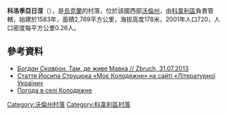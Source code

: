 {{coord|51|10|42|N|24|48|3|E|scale:30000|display=title}}

'''科洛季亞日涅'''（{{lang-uk|Колодяжне}}），是[[烏克蘭|烏克蘭]]的村落，位於該國西部[[沃倫州|沃倫州]]，由[[科韋利區|科韋利區]]負責管轄，始建於1583年，面積2,769平方公里，海拔高度178米，2001年人口720，人口密度每平方公里0.26人。

==參考資料==
* [http://zbruc.eu/node/10919 ''Богдан Скаврон.'' Там, де живе Мавка // Zbruch, 31.07.2013] {{Wayback|url=http://zbruc.eu/node/10919 |date=20201231145110 }}
* [http://litukraina.kiev.ua/8kolodyagne.html Стаття Йосипа Струцюка «Моє Колодяжне» на сайті «Літературної України»]{{dead link|date=2018年4月 |bot=InternetArchiveBot |fix-attempted=yes }}
* [http://weather.in.ua/ua/volynskaja/11110 Погода в селі Колодяжне] {{Wayback|url=http://weather.in.ua/ua/volynskaja/11110 |date=20111219092322 }}

[[Category:沃倫州村落|Category:沃倫州村落]]
[[Category:科韋利區村落|Category:科韋利區村落]]


{{Volyn-geo-stub}}
